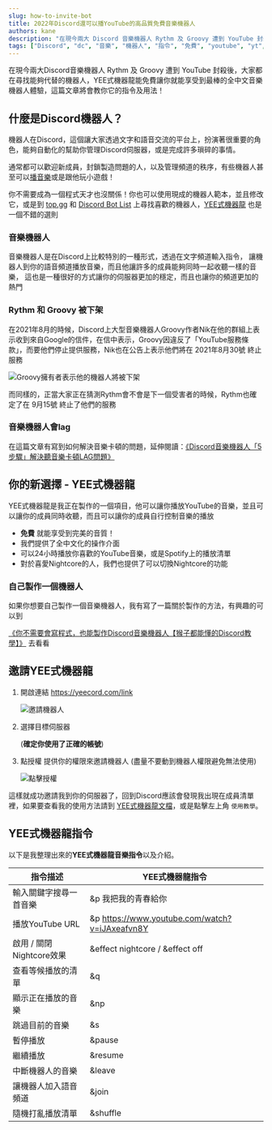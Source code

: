 ```yaml
---
slug: how-to-invite-bot
title: 2022年Discord還可以播YouTube的高品質免費音樂機器人
authors: kane
description: "在現今兩大 Discord 音樂機器人 Rythm 及 Groovy 遭到 YouTube 封殺後，大家都在尋找能夠代替的機器人，YEE式機器龍能免費讓你就能享受到最棒的全中文音樂機器人體驗，這篇文章將會教你它的指令及用法！"
tags: ["Discord", "dc", "音樂", "機器人", "指令", "免費", "youtube", "yt", "2022", "Rythm", "Groovy"]
---
```



<TOCInline toc={toc}/>

在現今兩大Discord音樂機器人 Rythm 及 Groovy 遭到 YouTube 封殺後，大家都在尋找能夠代替的機器人，YEE式機器龍能免費讓你就能享受到最棒的全中文音樂機器人體驗，這篇文章將會教你它的指令及用法！

## 什麼是Discord機器人？

機器人在Discord，這個讓大家透過文字和語音交流的平台上，扮演著很重要的角色，能夠自動化的幫助你管理Discord伺服器，或是完成許多瑣碎的事情。

通常都可以歡迎新成員，封鎖製造問題的人，以及管理頻道的秩序，有些機器人甚至可以[播音樂](https://docs.yeecord.com/guide/commands/music/#play)或是跟他玩小遊戲！

你不需要成為一個程式天才也沒關係！你也可以使用現成的機器人範本，並且修改它，或是到 [top.gg](https://top.gg) 和 [Discord Bot List](https://discord.bots.gg) 上尋找喜歡的機器人，[YEE式機器龍](https://yeecord.com/) 也是一個不錯的選則

<!--truncate-->

<Adsense/>

### 音樂機器人

音樂機器人是在Discord上比較特別的一種形式，透過在文字頻道輸入指令，
讓機器人到你的語音頻道播放音樂，而且他讓許多的成員能夠同時一起收聽一樣的音樂，
這也是一種很好的方式讓你的伺服器更加的穩定，而且也讓你的頻道更加的熱門

### Rythm 和 Groovy 被下架

在2021年8月的時候，Discord上大型音樂機器人Groovy作者Nik在他的群組上表示收到來自Google的信件，在信中表示，Groovy因違反了「YouTube服務條款」，而要他們停止提供服務，Nik也在公告上表示他們將在 2021年8月30號 終止服務

![Groovy擁有者表示他的機器人將被下架](/img/how-to-invite-bot/groovy-down.png)

而同樣的，正當大家正在猜測Rythm會不會是下一個受害者的時候，Rythm也確定了在 9月15號 終止了他們的服務

### 音樂機器人會lag

在這篇文章有寫到如何解決音樂卡頓的問題，延伸閱讀：[《Discord音樂機器人「5步驟」解決聽音樂卡頓LAG問題》](/blog/fix-music-lag/)

## 你的新選擇 - YEE式機器龍

YEE式機器龍是我正在製作的一個項目，他可以讓你播放YouTube的音樂，並且可以讓你的成員同時收聽，而且可以讓你的成員自行控制音樂的播放

- **免費** 就能享受到完美的音質！
- 我們提供了全中文化的操作介面
- 可以24小時播放你喜歡的YouTube音樂，或是Spotify上的播放清單
- 對於喜愛Nightcore的人，我們也提供了可以切換Nightcore的功能

<Adsense/>

### 自己製作一個機器人

如果你想要自己製作一個音樂機器人，我有寫了一篇關於製作的方法，有興趣的可以到

[《你不需要會寫程式，也能製作Discord音樂機器人【猴子都能懂的Discord教學】》](/blog/make-discord-music-bot-without-coding/) 去看看

## 邀請YEE式機器龍

1. 開啟連結 https://yeecord.com/link

	![邀請機器人](/img/how-to-invite-bot/invite-bot-1.png)

2. 選擇目標伺服器

	(**確定你使用了正確的帳號**)

3. 點授權 提供你的權限來邀請機器人 (盡量不要動到機器人權限避免無法使用)

	![點擊授權](/img/how-to-invite-bot/invite-bot-2.png)

這樣就成功邀請我到你的伺服器了，回到Discord應該會發現我出現在成員清單裡，如果要查看我的使用方法請到 [YEE式機器龍文檔](/docs/)，或是點擊左上角 `使用教學`。

## YEE式機器龍指令

以下是我整理出來的**YEE式機器龍音樂指令**以及介紹。

| 指令描述               | YEE式機器龍指令                                      |
|--------------------|------------------------------------------------|
| 輸入關鍵字搜尋一首音樂        | &p 我把我的青春給你                                    |
| 播放YouTube URL      | &p https://www.youtube.com/watch?v=iJAxeafvn8Y |
| 啟用 / 關閉Nightcore效果 | &effect nightcore / &effect off                |
| 查看等候播放的清單          | &q                                             |
| 顯示正在播放的音樂          | &np                                            |
| 跳過目前的音樂            | &s                                             |
| 暫停播放               | &pause                                         |
| 繼續播放               | &resume                                        |
| 中斷機器人的音樂           | &leave                                         |
| 讓機器人加入語音頻道         | &join                                          |
| 隨機打亂播放清單           | &shuffle                                       |

<Adsense/>
